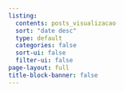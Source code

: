 ---
listing:
  contents: posts_visualizacao
  sort: "date desc"
  type: default
  categories: false
  sort-ui: false
  filter-ui: false
page-layout: full
title-block-banner: false
---
